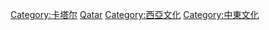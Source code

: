 [[Category:卡塔尔|Category:卡塔尔]]
[[Category:亚洲各国文化|Qatar]]
[[Category:西亞文化|Category:西亞文化]]
[[Category:中東文化|Category:中東文化]]